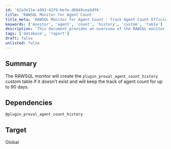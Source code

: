 ```yaml
---
id: '62a3e31e-a993-42f9-befe-d6649cea5df6'
title: 'RAWSQL Monitor for Agent Count'
title_meta: 'RAWSQL Monitor for Agent Count - Track Agent Count Efficiently'
keywords: ['monitor', 'agent', 'count', 'history', 'custom', 'table']
description: 'This document provides an overview of the RAWSQL monitor that creates the custom table `plugin_proval_agent_count_history` to track agent counts over a period of 90 days, ensuring efficient monitoring and management of agents.'
tags: ['database', 'report']
draft: false
unlisted: false
---
```

## Summary

The RAWSQL monitor will create the `plugin_proval_agent_count_history` custom table if it doesn't exist and will keep the track of agent count for up to 90 days.

## Dependencies

`@plugin_proval_agent_count_history`

## Target

Global












